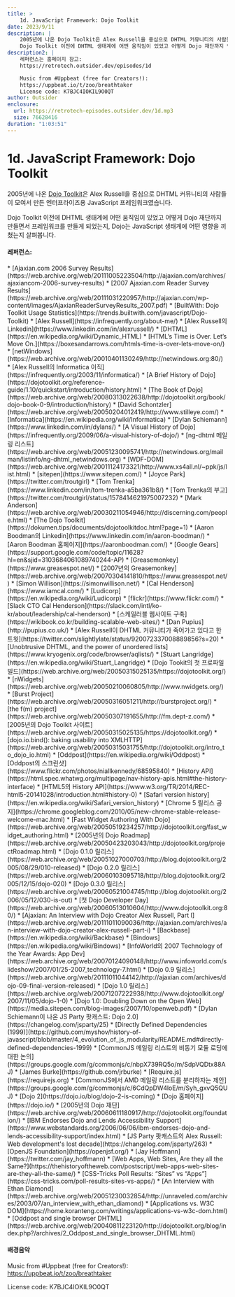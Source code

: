 ```yaml
---
title: >
    1d. JavaScript Framework: Dojo Toolkit
date: 2023/9/11
description: |
    2005년에 나온 Dojo Toolkit은 Alex Russell을 중심으로 DHTML 커뮤니티의 사람들이 모여서 만든 엔터프라이즈용 JavaScript 프레임워크였습니다.
    Dojo Toolkit 이전에 DHTML 생태계에 어떤 움직임이 있었고 어떻게 Dojo 재단까지 만들면서 프레임워크를 만들게 되었는지, Dojo는 JavaScript 생태계에 어떤 영향을 끼쳤는지 살펴봅니다.
description2: |
    레퍼런스는 홈페이지 참고:
    https://retrotech.outsider.dev/episodes/1d

    Music from #Uppbeat (free for Creators!):
    https://uppbeat.io/t/zoo/breathtaker
    License code: K7BJC4IOKIL9O0QT
author: Outsider
enclosure:
  url: https://retrotech-episodes.outsider.dev/1d.mp3
  size: 76628416
duration: "1:03:51"
---
```


# 1d. JavaScript Framework: Dojo Toolkit

2005년에 나온 [Dojo Toolkit](https://dojotoolkit.org/)은
Alex Russell을 중심으로 DHTML 커뮤니티의 사람들이 모여서 만든
엔터프라이즈용 JavaScript 프레임워크였습니다.

Dojo Toolkit 이전에 DHTML 생태계에 어떤 움직임이 있었고
어떻게 Dojo 재단까지 만들면서 프레임워크를 만들게 되었는지,
Dojo는 JavaScript 생태계에 어떤 영향을 끼쳤는지 살펴봅니다.


<Badges
  apple="https://podcasts.apple.com/kr/podcast/1d-javascript-framework-dojo-toolkit/id1698903712?i=1000627377851"
  youtube="https://www.youtube.com/watch?v=Dxcf3AiltMI&list=PLEHf_UYxvkp9HCnP3UIZhEss_Yo4XuUDX"
  google="https://podcasts.google.com/feed/aHR0cHM6Ly9yZXRyb3RlY2gub3V0c2lkZXIuZGV2L2ZlZWQueG1s/episode/aHR0cHM6Ly9yZXRyb3RlY2gub3V0c2lkZXIuZGV2L2VwaXNvZGVzLzFk"
  spotify="https://open.spotify.com/episode/5IDAlkopG7i3ddT0wjwFnv"
/>

#### 레퍼런스:
<div class="refs">
  * [Ajaxian.com 2006 Survey Results](https://web.archive.org/web/20111005223504/http://ajaxian.com/archives/ajaxiancom-2006-survey-results)
  * [2007 Ajaxian.com Reader Survey Results](https://web.archive.org/web/20111031220957/http://ajaxian.com/wp-content/images/AjaxianReaderSurveyResults_2007.pdf)
  * [BuiltWith: Dojo Toolkit Usage Statistics](https://trends.builtwith.com/javascript/Dojo-Toolkit)
  * [Alex Russell](https://infrequently.org/about-me/)
  * [Alex Russell의 Linkedin](https://www.linkedin.com/in/alexrussell/)
  * [DHTML](https://en.wikipedia.org/wiki/Dynamic_HTML)
  * [HTML’s Time is Over. Let’s Move On.](https://boxesandarrows.com/htmls-time-is-over-lets-move-on/)
  * [netWindows](https://web.archive.org/web/20010401130249/http://netwindows.org:80/)
  * [Alex Russell의 Informatica 이직](https://infrequently.org/2003/11/informatica/)
  * [A Brief History of Dojo](https://dojotoolkit.org/reference-guide/1.10/quickstart/introduction/history.html)
  * [The Book of Dojo](https://web.archive.org/web/20080313022638/http://dojotoolkit.org/book/dojo-book-0-9/introduction/history)
  * [David Schontzler](https://web.archive.org/web/20050204012419/http://www.stilleye.com/)
  * [Informatica](https://en.wikipedia.org/wiki/Informatica)
  * [Dylan Schiemann](https://www.linkedin.com/in/dylans/)
  * [A Visual History of Dojo](https://infrequently.org/2009/06/a-visual-history-of-dojo/)
  * [ng-dhtml 메일링 리스트](https://web.archive.org/web/20051230095741/http://netwindows.org/mailman/listinfo/ng-dhtml_netwindows.org)
  * [WDF-DOM](https://web.archive.org/web/20011124173321/http://www.xs4all.nl/~ppk/js/list.html)
  * [sitepen](https://www.sitepen.com/)
  * [Joyce Park](https://twitter.com/troutgirl)
  * [Tom Trenka](https://www.linkedin.com/in/tom-trenka-a5ba361b8/)
  * [Tom Trenka의 부고](https://twitter.com/troutgirl/status/1578414621975007232)
  * [Mark Anderson](https://web.archive.org/web/20030211054946/http://discerning.com/people.html)
  * [The Dojo Toolkit](https://dokumen.tips/documents/dojotoolkitdoc.html?page=1)
  * [Aaron Boodman의 Linkedin](https://www.linkedin.com/in/aaron-boodman/)
  * [Aaron Boodman 홈페이지](https://aaronboodman.com/)
  * [Google Gears](https://support.google.com/code/topic/11628?hl=en&sjid=3103684061089740244-AP)
  * [Greasemonkey](https://www.greasespot.net/)
  * [2007년의 Greasemonkey](https://web.archive.org/web/20070304141810/https://www.greasespot.net/)
  * [Simon Willison](https://simonwillison.net/)
  * [Cal Henderson](https://www.iamcal.com/)
  * [Ludicorp](https://en.wikipedia.org/wiki/Ludicorp)
  * [flickr](https://www.flickr.com/)
  * [Slack CTO Cal Henderson](https://slack.com/intl/ko-kr/about/leadership/cal-henderson)
  * [스케일러블 웹사이트 구축](https://wikibook.co.kr/building-scalable-web-sites/)
  * [Dan Pupius](http://pupius.co.uk/)
  * [Alex Russell이 DHTML 커뮤니티가 죽어가고 있다고 한 트윗](https://twitter.com/slightlylate/status/920072337008889856?s=20)
  * [Unobtrusive DHTML, and the power of unordered lists](https://www.kryogenix.org/code/browser/aqlists/)
  * [Stuart Langridge](https://en.wikipedia.org/wiki/Stuart_Langridge)
  * [Dojo Tookit의 첫 프로파일 빌드](https://web.archive.org/web/20050315025135/https://dojotoolkit.org/)
  * [nWidgets](https://web.archive.org/web/20050210060805/http://www.nwidgets.org/)
  * [Burst Project](https://web.archive.org/web/20050316051211/http://burstproject.org/)
  * [the f(m) project](https://web.archive.org/web/20050307191655/http://fm.dept-z.com/)
  * [2005년의 Dojo Toolkit 사이트](https://web.archive.org/web/20050315025135/https://dojotoolkit.org/)
  * [dojo.io.bind(): baking usability into XMLHTTP](https://web.archive.org/web/20050315031755/http://dojotoolkit.org/intro_to_dojo_io.html)
  * [Oddpost](https://en.wikipedia.org/wiki/Oddpost)
  * [Oddpost의 스크린샷](https://www.flickr.com/photos/niallkennedy/68595840)
  * [History API](https://html.spec.whatwg.org/multipage/nav-history-apis.html#the-history-interface)
  * [HTML5의 History API](https://www.w3.org/TR/2014/REC-html5-20141028/introduction.html#history-0)
  * [Safari version history](https://en.wikipedia.org/wiki/Safari_version_history)
  * [Chrome 5 릴리스 공지](https://chrome.googleblog.com/2010/05/new-chrome-stable-release-welcome-mac.html)
  * [Fast Widget Authoring With Dojo](https://web.archive.org/web/20050519234257/http://dojotoolkit.org/fast_widget_authoring.html)
  * [2005년의 Dojo Roadmap](https://web.archive.org/web/20050423203043/http://dojotoolkit.org/projectRoadmap.html)
  * [Dojo 0.1.0 릴리스](https://web.archive.org/web/20051027000703/http://blog.dojotoolkit.org/2005/08/29/010-released)
  * [Dojo 0.2.0 릴리스](https://web.archive.org/web/20060103095718/http://blog.dojotoolkit.org/2005/12/15/dojo-020)
  * [Dojo 0.3.0 릴리스](https://web.archive.org/web/20060521004745/http://blog.dojotoolkit.org/2006/05/12/030-is-out)
  * [첫 Dojo Developer Day](https://web.archive.org/web/20060513010604/http://www.dojotoolkit.org:80/)
  * [Ajaxian: An Interview with Dojo Creator Alex Russell, Part I](https://web.archive.org/web/20111011090036/http://ajaxian.com/archives/an-interview-with-dojo-creator-alex-russell-part-i)
  * [Backbase](https://en.wikipedia.org/wiki/Backbase)
  * [Bindows](https://en.wikipedia.org/wiki/Bindows)
  * [InfoWorld의 2007 Technology of the Year Awards: App Dev](https://web.archive.org/web/20070124090148/http://www.infoworld.com/slideshow/2007/01/25-2007_technology-7.html)
  * [Dojo 0.9 릴리스](https://web.archive.org/web/20111011044142/http://ajaxian.com/archives/dojo-09-final-version-released)
  * [Dojo 1.0 릴리스](https://web.archive.org/web/20071207222938/http://www.dojotoolkit.org/2007/11/05/dojo-1-0)
  * [Dojo 1.0: Doubling Down on the Open Web](https://media.sitepen.com/blog-images/2007/10/openweb.pdf)
  * [Dylan Schiemann이 나온 JS Party 팟캐스트: Dojo 2.0](https://changelog.com/jsparty/25)
  * [Directly Defined Dependencies (1999)](https://github.com/myshov/history-of-javascript/blob/master/4_evolution_of_js_modularity/README.md#directly-defined-dependencies-1999)
  * [CommonJS 메일링 리스트의 비동기 모듈 로딩에 대한 논의](https://groups.google.com/g/commonjs/c/nbpX739RQ5o/m/SdpVQDtx88AJ)
  * [James Burke](https://github.com/jrburke)
  * [Require.js](https://requirejs.org)
  * [CommonJS에서 AMD 메일링 리스트를 분리하자는 제안](https://groups.google.com/g/commonjs/c/6CdQpDW4loE/m/Syh_gxvQ5QUJ)
  * [Dojo 2](https://dojo.io/blog/dojo-2-is-coming)
  * [Dojo 홈페이지](https://dojo.io/)
  * [2005년의 Dojo 재단](https://web.archive.org/web/20060611180917/http://dojotoolkit.org/foundation/)
  * [IBM Endorses Dojo and Lends Accessibility Support](https://www.webstandards.org/2006/06/06/ibm-endorses-dojo-and-lends-accessibility-support/index.html)
  * [JS Party 팟캐스트의 Alex Russell: Web development's lost decade](https://changelog.com/jsparty/263)
  * [OpenJS Foundation](https://openjsf.org/)
  * [Jay Hoffmann](https://twitter.com/jay_hoffmann)
  * [Web Apps, Web Sites, Are they all the Same?](https://thehistoryoftheweb.com/postscript/web-apps-web-sites-are-they-all-the-same/)
  * [CSS-Tricks Poll Results: “Sites” vs “Apps”](https://css-tricks.com/poll-results-sites-vs-apps/)
  * [An Interview with Ethan Diamond](https://web.archive.org/web/20051230032854/http://unraveled.com/archives/2003/07/an_interview_with_ethan_diamond)
  * [Applications vs. W3C DOM](https://home.koranteng.com/writings/applications-vs-w3c-dom.html)
  * [Oddpost and single browser DHTML](https://web.archive.org/web/20040811223120/http://dojotoolkit.org/blog/index.php?/archives/2_Oddpost_and_single_browser_DHTML.html)
</div>

#### 배경음악
Music from #Uppbeat (free for Creators!):
https://uppbeat.io/t/zoo/breathtaker

License code: K7BJC4IOKIL9O0QT
